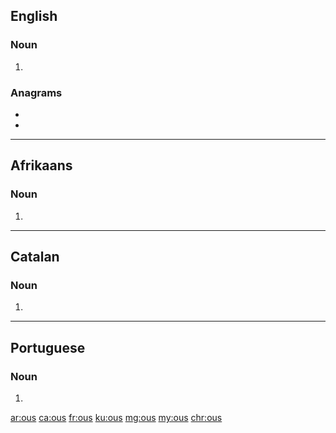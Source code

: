 {{also|-ous}}
==English==

===Noun===
{{head|en|noun plural form}}

# {{plural of|ou|lang=en}}

===Anagrams===
* {{l|en|sou}}
* {{l|en|USO}}

----

==Afrikaans==

===Noun===
{{head|af|noun plural form}}

# {{plural of|ou|lang=af}}

----

==Catalan==

===Noun===
{{ca-noun-form}}

# {{plural of|ou|lang=ca}}

----

==Portuguese==

===Noun===
{{head|pt|noun plural form}}

# {{plural of|ou|lang=pt}}

[[ar:ous]]
[[ca:ous]]
[[fr:ous]]
[[ku:ous]]
[[mg:ous]]
[[my:ous]]
[[chr:ous]]